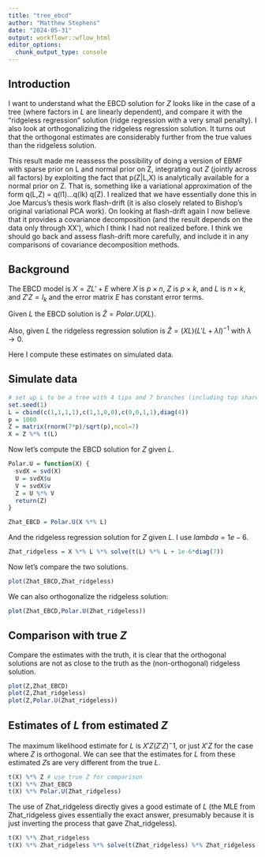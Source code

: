 ```yaml
---
title: "tree_ebcd"
author: "Matthew Stephens"
date: "2024-05-31"
output: workflowr::wflow_html
editor_options:
  chunk_output_type: console
---
```


## Introduction

I want to understand what the EBCD solution for $Z$ looks like in the case of a tree (where factors in $L$ are linearly dependent), and compare it with the "ridgeless regression" solution (ridge regression with a very small penalty). I also look at orthogonalizing the ridgeless regression solution. It turns out that the orthogonal estimates are considerably further from the true values than the ridgeless solution.

This result made me reassess the possibility of doing a version of EBMF with sparse prior on L and normal prior on Z, integrating out $Z$ (jointly across all factors) by exploiting the fact that p(Z|L,X) is analytically available for a normal prior on Z.
That is, something like a variational approximation of the form q(L,Z) = q(l1)...q(lk) q(Z). I realized that we have essentially done this in Joe Marcus's thesis work flash-drift (it is also closely related to
Bishop's original variational PCA work). On looking at flash-drift again I now believe that it provides a covariance decomposition (and the result depends on the data only through XX'), which I think I had not realized before. I think we should go back and
assess flash-drift more carefully, and include it in any comparisons of covariance decomposition methods.




## Background

The EBCD model is $X=ZL' + E$ where $X$ is $p \times n$, $Z$ is $p \times k$, and $L$ is $n \times k$, and $Z'Z=I_k$ and the error matrix $E$ has constant error terms.

Given $L$ the EBCD solution is $\hat{Z} = Polar.U(XL)$. 

Also, given $L$ the ridgeless regression solution is $\hat{Z} = (XL)(L'L + \lambda I)^{-1}$ with $\lambda \to 0$.

Here I compute these estimates on simulated data.

## Simulate data

```r
# set up L to be a tree with 4 tips and 7 branches (including top shared branch)
set.seed(1)
L = cbind(c(1,1,1,1),c(1,1,0,0),c(0,0,1,1),diag(4))
p = 1000
Z = matrix(rnorm(7*p)/sqrt(p),ncol=7)
X = Z %*% t(L)
```

Now let's compute the EBCD solution for $Z$ given $L$.
```r
Polar.U = function(X) {
  svdX = svd(X)
  U = svdX$u
  V = svdX$v
  Z = U %*% V
  return(Z)
}

Zhat_EBCD = Polar.U(X %*% L)
```

And the ridgeless regression solution for $Z$ given $L$. I use $lambda=1e-6$.
```r
Zhat_ridgeless = X %*% L %*% solve(t(L) %*% L + 1e-6*diag(7)) 
```

Now let's compare the two solutions.
```r
plot(Zhat_EBCD,Zhat_ridgeless)
```

We can also orthogonalize the ridgeless solution:
```r
plot(Zhat_EBCD,Polar.U(Zhat_ridgeless))
```

## Comparison with true $Z$

Compare the estimates with the truth, it is clear that the orthogonal solutions are not as close to the truth as the (non-orthogonal) ridgeless solution.
```r
plot(Z,Zhat_EBCD)
plot(Z,Zhat_ridgeless)
plot(Z,Polar.U(Zhat_ridgeless))
```

## Estimates of $L$ from estimated $Z$

The maximum likelihood estimate for $L$ is $X'Z(Z'Z)^-1$, or just $X'Z$ for the case where $Z$ is orthogonal. We can see that the estimates for $L$ from these estimated $Z$s are very different from the true $L$. 
```r
t(X) %*% Z # use true Z for comparison
t(X) %*% Zhat_EBCD
t(X) %*% Polar.U(Zhat_ridgeless)
```

The use of Zhat_ridgeless directly gives a good estimate of $L$ (the MLE from Zhat_ridgeless gives essentially the exact answer, presumably because it is just inverting the process that gave Zhat_ridgeless).
```r
t(X) %*% Zhat_ridgeless 
t(X) %*% Zhat_ridgeless %*% solve(t(Zhat_ridgeless) %*% Zhat_ridgeless + 1e-6*diag(7))
```


